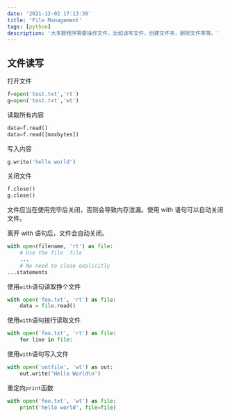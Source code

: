 ```yaml
---
date: '2021-12-02 17:13:30'
title: 'File Management'
tags: [python]
description: '大多数程序需要操作文件，比如读写文件，创建文件夹，删除文件等等。'
---
```


## 文件读写

打开文件

```python
f=open('test.txt','rt')
g=open('test.txt','wt')
```

读取所有内容

```python
data=f.read()
data=f.read([maxbytes])
```

写入内容

```python
g.write('hello world')
```

关闭文件

```python
f.close()
g.close()
```

文件应当在使用完毕后关闭，否则会导致内存泄漏。使用 with 语句可以自动关闭文件。

离开 with 语句后，文件会自动关闭。

```python
with open(filename, 'rt') as file:
    # Use the file `file`
    ...
    # No need to close explicitly
...statements
```

使用`with`语句读取挣个文件

```python
with open('foo.txt', 'rt') as file:
    data = file.read()
```

使用`with`语句按行读取文件

```python
with open('foo.txt', 'rt') as file:
    for line in file:
```

使用`with`语句写入文件

```python
with open('outfile', 'wt') as out:
    out.write('Hello World\n')
```

重定向`print`函数

```python
with open('foo.txt', 'wt') as file:
    print('hello world', file=file)
```

